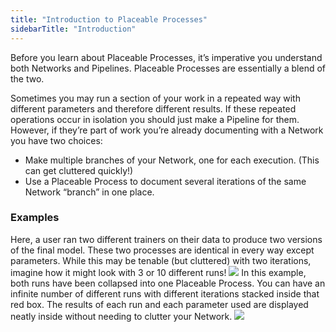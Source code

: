 ```yaml
---
title: "Introduction to Placeable Processes"
sidebarTitle: "Introduction"
---
```

Before you learn about Placeable Processes, it’s imperative you understand both Networks and Pipelines. Placeable Processes are essentially a blend of the two.


Sometimes you may run a section of your work in a repeated way with different parameters and therefore different results. If these repeated operations occur in isolation you should just make a Pipeline for them. However, if they’re part of work you’re already documenting with a Network you have two choices: 
- Make multiple branches of your Network, one for each execution. (This can get cluttered quickly!)
- Use a Placeable Process to document several iterations of the same Network “branch” in one place.


### Examples

<AccordionGroup>
  <Accordion title="Networks without Placeable Processes">
Here, a user ran two different trainers on their data to produce two versions of the final model. These two processes are identical in every way except parameters. While this may be tenable (but cluttered) with two iterations, imagine how it might look with 3 or 10 different runs!
<Frame caption="Networks without Placeable Processes">
  <img src="https://d27n7fycrsusaz.cloudfront.net/graph+without+placable+processes.PNG" />
</Frame>
  </Accordion>
  <Accordion title="Networks with Placeable Processes">
In this example, both runs have been collapsed into one Placeable Process. You can have an infinite number of different runs with different iterations stacked inside that red box. The results of each run and each parameter used are displayed neatly inside without needing to clutter your Network.
<Frame caption="Networks with Placeable Processes">
  <img src="https://d27n7fycrsusaz.cloudfront.net/process+demo.PNG" />
</Frame>
  </Accordion>
</AccordionGroup>
